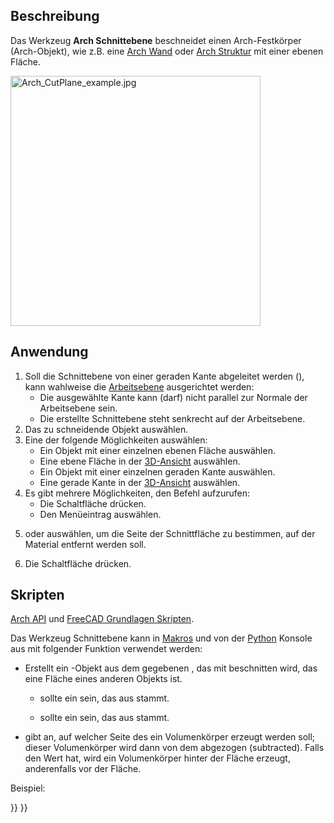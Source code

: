 <languages/>

{{Docnav/de
|[[Arch_Remove/de|Entfernen]]
|[[BIM_Setup/de|Einrichten]]
|[[BIM_Workbench/de|BIM]]
|IconL=Arch_Remove.svg
|IconR=BIM_Setup.svg
|IconC=Workbench_Arch.svg
}}

{{VeryImportantMessage|DIESER BEFEHL IST BESTANDTEIL DES INTEGRIERTEN ARBEITSBEREICHS [[BIM_Workbench/de|BIM]] IN V1.0<br>
Diese Seite wurde für diese Version aktualisiert.}}

{{GuiCommand/de
|Name=Arch CutPlane
|Name/de=Arch Schnittebene
|MenuLocation=Modify → Mit einer Ebene beschneiden
|Workbenches=[[BIM_Workbench/de|BIM]]
}}

<span id="Description"></span>
==Beschreibung== 

Das Werkzeug '''Arch Schnittebene'''  beschneidet einen Arch-Festkörper (Arch-Objekt), wie z.B. eine [[Arch_Wall/de|Arch Wand]] oder [[Arch_Structure|Arch Struktur]] mit einer ebenen Fläche.

[[Image:Arch_CutPlane_example.jpg|400px]]
{{Caption|Links: Vor der Anwendung des Werkzeugs Schnittebene. Mitte: Resultierende Wand nach dem Beschnitt. Rechts: Ein weiteres optionales Ergebnis}}

<span id="Usage"></span>
==Anwendung==

# Soll die Schnittebene von einer geraden Kante abgeleitet werden ({{Version/de|1.0}}), kann wahlweise die [[Draft_SelectPlane/de|Arbeitsebene]] ausgerichtet werden:
#* Die ausgewählte Kante kann (darf) nicht parallel zur Normale der Arbeitsebene sein.
#* Die erstellte Schnittebene steht senkrecht auf der Arbeitsebene.
# Das zu schneidende Objekt auswählen.
# Eine der folgende Möglichkeiten auswählen:
#* Ein Objekt mit einer einzelnen ebenen Fläche auswählen. {{Version/de|1.0}}
#* Eine ebene Fläche in der [[3D_view/de|3D-Ansicht]] auswählen.
#* Ein Objekt mit einer einzelnen geraden Kante auswählen. {{Version/de|1.0}}
#* Eine gerade Kante in der [[3D_view/de|3D-Ansicht]] auswählen. {{Version/de|1.0}}
# Es gibt mehrere Möglichkeiten, den Befehl aufzurufen:
#* Die Schaltfläche {{Button|[[Image:Arch_CutPlane.svg|16px]] [[Arch_CutPlane|Mit einer Ebene beschneiden]]}} drücken.
#* Den Menüeintrag {{MenuCommand|Modify → [[Image:Arch_CutPlane.svg|16px]] Mit einer Ebene beschneiden}} auswählen.
# {{MenuCommand|Hinter}} oder {{MenuCommand|Vorne}} auswählen, um die Seite der Schnittfläche zu bestimmen, auf der Material entfernt werden soll.
# Die Schaltfläche {{Button|OK}} drücken.

<span id="Scripting"></span>
==Skripten==

{{Emphasis|Siehe auch:}} [[Arch_API/de|Arch API]] und [[FreeCAD_Scripting_Basics/de|FreeCAD Grundlagen Skripten]].

Das Werkzeug Schnittebene kann in [[Macros/de|Makros]] und von der [[Python/de|Python]] Konsole aus mit folgender Funktion verwendet werden:

{{Code|code=
cutObj = cutComponentwithPlane(archObject, cutPlane, sideFace)
}}

* Erstellt ein {{incode|cutObj}}-Objekt aus dem gegebenen {{incode|archObject}}, das mit {{incode|cutPlane}} beschnitten wird, das eine Fläche eines anderen Objekts ist.
** {{incode|archObject}} sollte ein {{incode|SelectionObject}} sein, das aus {{incode|FreeCADGui.Selection.SelectionEx()[0]}} stammt.
** {{incode|cutPlane}} sollte ein {{incode|FaceObject}} sein, das aus  {{incode|FreeCADGui.Selection.SelectionEx()[0].SubObjects[0]}} stammt.
* {{incode|sideFace}} gibt an, auf welcher Seite des {{incode|FaceObject}} ein Volumenkörper erzeugt werden soll; dieser Volumenkörper wird dann von dem {{incode|archObject}} abgezogen (subtracted). Falls {{incode|sideFace}} den Wert {{incode|0}} hat, wird ein Volumenkörper hinter der Fläche erzeugt, anderenfalls vor der Fläche.

Beispiel:

{{Code|code=
import FreeCAD, FreeCADGui, Draft, Arch

p1 = FreeCAD.Vector(0, 0, 0)
p2 = FreeCAD.Vector(2000, 2000, 0)

Line = Draft.makeWire([p1, p2])
Wall = Arch.makeWall(Line, width=150, height=2000)

p3 = FreeCAD.Vector(0, 2000, 0)
p4 = FreeCAD.Vector(3000, 0, 0)

Line2 = Draft.makeWire([p3, p4])
Wall2 = Arch.makeWall(Line2, width=150, height=2000)
FreeCAD.ActiveDocument.recompute()

# Select the Wall
main_object = FreeCADGui.Selection.getSelectionEx()[0]

# Select the face of Wall2
selection = FreeCADGui.Selection.getSelectionEx()[0]
cut_face = selection.SubObjects[0]

cutObj = Arch.cutComponentwithPlane(main_object, cut_face, 0)
FreeCAD.ActiveDocument.recompute()

Wall3 = Draft.move(Wall, FreeCAD.Vector(-4000, 0, 0), copy=True)
Wall4 = Draft.move(Wall2, FreeCAD.Vector(-4000, 0, 0), copy=True)
FreeCAD.ActiveDocument.recompute()

# Select the Wall3
main_object2 = FreeCADGui.Selection.getSelectionEx()[0]

# Select the face of Wall4
selection2 = FreeCADGui.Selection.getSelectionEx()[0]
cut_face2 = selection2.SubObjects[0]

cutObj2 = Arch.cutComponentwithPlane(main_object2, cut_face2, 1)
FreeCAD.ActiveDocument.recompute()
}}


{{Docnav/de
|[[Arch_Remove/de|Entfernen]]
|[[BIM_Setup/de|Einrichten]]
|[[BIM_Workbench/de|BIM]]
|IconL=Arch_Remove.svg
|IconR=BIM_Setup.svg
|IconC=Workbench_Arch.svg
}}

{{BIM_Tools_navi{{#translation:}}}}
{{Userdocnavi{{#translation:}}}}